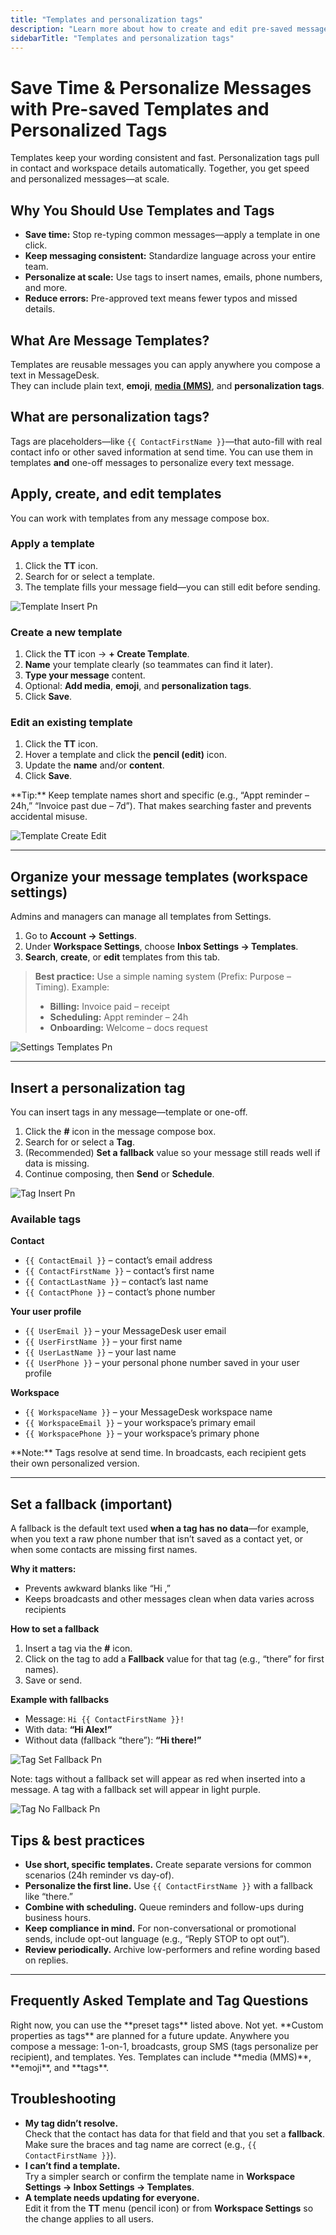 ```yaml
---
title: "Templates and personalization tags"
description: "Learn more about how to create and edit pre-saved message templates and insert personalization tags."
sidebarTitle: "Templates and personalization tags"
---
```


# Save Time & Personalize Messages with Pre-saved Templates and Personalized Tags

Templates keep your wording consistent and fast. Personalization tags pull in contact and workspace details automatically. Together, you get speed and personalized messages—at scale.

## Why You Should Use Templates and Tags

- **Save time:** Stop re-typing common messages—apply a template in one click.
- **Keep messaging consistent:** Standardize language across your entire team.
- **Personalize at scale:** Use tags to insert names, emails, phone numbers, and more.
- **Reduce errors:** Pre-approved text means fewer typos and missed details.

## What Are Message Templates?

Templates are reusable messages you can apply anywhere you compose a text in MessageDesk.\
They can include plain text, **emoji**, [**media (MMS)**](/messaging/media), and **personalization tags**.

## What are personalization tags?

Tags are placeholders—like `{{ ContactFirstName }}`—that auto-fill with real contact info or other saved information at send time. You can use them in templates **and** one-off messages to personalize every text message.

## Apply, create, and edit templates

You can work with templates from any message compose box.

### Apply a template

1. Click the **TT** icon.
2. Search for or select a template.
3. The template fills your message field—you can still edit before sending.

![Template Insert Pn](/docs-main/images/template-insert.png)

### Create a new template

1. Click the **TT** icon → **\+ Create Template**.
2. **Name** your template clearly (so teammates can find it later).
3. **Type your message** content.
4. Optional: **Add media**, **emoji**, and **personalization tags**.
5. Click **Save**.

### Edit an existing template

1. Click the **TT** icon.
2. Hover a template and click the **pencil (edit)** icon.
3. Update the **name** and/or **content**.
4. Click **Save**.

<Note>
  **Tip:** Keep template names short and specific (e.g., “Appt reminder – 24h,” “Invoice past due – 7d”). That makes searching faster and prevents accidental misuse.
</Note>

![Template Create Edit](/docs-main/images/template-create-edit.png)

---

## Organize your message templates (workspace settings)

Admins and managers can manage all templates from Settings.

1. Go to **Account → Settings**.
2. Under **Workspace Settings**, choose **Inbox Settings → Templates**.
3. **Search**, **create**, or **edit** templates from this tab.

> **Best practice:** Use a simple naming system (Prefix: Purpose – Timing). Example:
>
> - **Billing:** Invoice paid – receipt
> - **Scheduling:** Appt reminder – 24h
> - **Onboarding:** Welcome – docs request

![Settings Templates Pn](/docs-main/images/settings-templates.png)

---

## Insert a personalization tag

You can insert tags in any message—template or one-off.

1. Click the **#** icon in the message compose box.
2. Search for or select a **Tag**.
3. (Recommended) **Set a fallback** value so your message still reads well if data is missing.
4. Continue composing, then **Send** or **Schedule**.

![Tag Insert Pn](/docs-main/images/tag-insert.png)

### Available tags

**Contact**

- `{{ ContactEmail }}` – contact’s email address
- `{{ ContactFirstName }}` – contact’s first name
- `{{ ContactLastName }}` – contact’s last name
- `{{ ContactPhone }}` – contact’s phone number

**Your user profile**

- `{{ UserEmail }}` – your MessageDesk user email
- `{{ UserFirstName }}` – your first name
- `{{ UserLastName }}` – your last name
- `{{ UserPhone }}` – your personal phone number saved in your user profile

**Workspace**

- `{{ WorkspaceName }}` – your MessageDesk workspace name
- `{{ WorkspaceEmail }}` – your workspace’s primary email
- `{{ WorkspacePhone }}` – your workspace’s primary phone

<Note>
  **Note:** Tags resolve at send time. In broadcasts, each recipient gets their own personalized version.
</Note>

---

## Set a fallback (important)

A fallback is the default text used **when a tag has no data**—for example, when you text a raw phone number that isn’t saved as a contact yet, or when some contacts are missing first names.

**Why it matters:**

- Prevents awkward blanks like “Hi ,”
- Keeps broadcasts and other messages clean when data varies across recipients

**How to set a fallback**

1. Insert a tag via the **#** icon.
2. Click on the tag to add a **Fallback** value for that tag (e.g., “there” for first names).
3. Save or send.

**Example with fallbacks**

- Message: `Hi {{ ContactFirstName }}!`
- With data: **“Hi Alex!”**
- Without data (fallback “there”): **“Hi there!”**

![Tag Set Fallback Pn](/docs-main/images/tag-set-fallback.png)

<Warning>
  Note: tags without a fallback set will appear as red when inserted into a message. A tag with a fallback set will appear in light purple.

  ![Tag No Fallback Pn](/docs-main/images/tag-no-fallback.png)
</Warning>

## Tips & best practices

- **Use short, specific templates.** Create separate versions for common scenarios (24h reminder vs day-of).
- **Personalize the first line.** Use `{{ ContactFirstName }}` with a fallback like “there.”
- **Combine with scheduling.** Queue reminders and follow-ups during business hours.
- **Keep compliance in mind.** For non-conversational or promotional sends, include opt-out language (e.g., “Reply STOP to opt out”).
- **Review periodically.** Archive low-performers and refine wording based on replies.

---

## Frequently Asked Template and Tag Questions

<AccordionGroup>
  <Accordion title="What other kinds of info can I use with tags?">
    Right now, you can use the **preset tags** listed above.
  </Accordion>
  <Accordion title="Do tags work with custom properties saved on a contact?">
    Not yet. **Custom properties as tags** are planned for a future update.
  </Accordion>
  <Accordion title="Where do templates and tags work?">
    Anywhere you compose a message: 1-on-1, broadcasts, group SMS (tags personalize per recipient), and templates.
  </Accordion>
  <Accordion title="Can you add media to a template?">
    Yes. Templates can include **media (MMS)**, **emoji**, and **tags**.
  </Accordion>
</AccordionGroup>

## Troubleshooting

- **My tag didn’t resolve.**\
  Check that the contact has data for that field and that you set a **fallback**. Make sure the braces and tag name are correct (e.g., `{{ ContactFirstName }}`).
- **I can’t find a template.**\
  Try a simpler search or confirm the template name in **Workspace Settings → Inbox Settings → Templates**.
- **A template needs updating for everyone.**\
  Edit it from the **TT** menu (pencil icon) or from **Workspace Settings** so the change applies to all users.